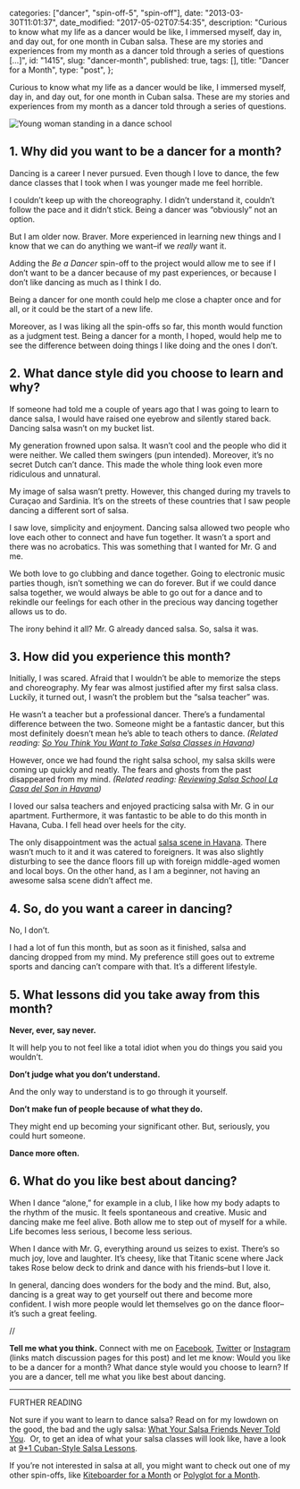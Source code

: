 
  categories: ["dancer", "spin-off-5", "spin-off"],
  date: "2013-03-30T11:01:37",
  date_modified: "2017-05-02T07:54:35",
  description:
    "Curious to know what my life as a dancer would be like, I immersed myself, day in, and day out, for one month in Cuban salsa. These are my stories and experiences from my month as a dancer told through a series of questions […]",
  id: "1415",
  slug: "dancer-month",
  published: true,
  tags: [],
  title: "Dancer for a Month",
  type: "post",
};


Curious to know what my life as a dancer would be like, I immersed myself, day in, and day out, for one month in Cuban salsa. These are my stories and experiences from my month as a dancer told through a series of questions.

![Young woman standing in a dance school](/pages/tsop/posts/dancer-month/standing-mirror-dance-school_1.jpg)

## 1. Why did you want to be a dancer for a month?

Dancing is a career I never pursued. Even though I love to dance, the few dance classes that I took when I was younger made me feel horrible.

I couldn’t keep up with the choreography. I didn’t understand it, couldn’t follow the pace and it didn’t stick. Being a dancer was “obviously” not an option.

But I am older now. Braver. More experienced in learning new things and I know that we can do anything we want–if we _really_ want it.

Adding the *Be a Dancer* spin-off to the project would allow me to see if I don’t want to be a dancer because of my past experiences, or because I don’t like dancing as much as I think I do.

Being a dancer for one month could help me close a chapter once and for all, or it could be the start of a new life.

Moreover, as I was liking all the spin-offs so far, this month would function as a judgment test. Being a dancer for a month, I hoped, would help me to see the difference between doing things I like doing and the ones I don’t.

## 2. What dance style did you choose to learn and why?

If someone had told me a couple of years ago that I was going to learn to dance salsa, I would have raised one eyebrow and silently stared back. Dancing salsa wasn’t on my bucket list.

My generation frowned upon salsa. It wasn’t cool and the people who did it were neither. We called them swingers (pun intended). Moreover, it’s no secret Dutch can’t dance. This made the whole thing look even more ridiculous and unnatural.

My image of salsa wasn’t pretty. However, this changed during my travels to Curaçao and Sardinia. It’s on the streets of these countries that I saw people dancing a different sort of salsa.

I saw love, simplicity and enjoyment. Dancing salsa allowed two people who love each other to connect and have fun together. It wasn’t a sport and there was no acrobatics. This was something that I wanted for Mr. G and me.

We both love to go clubbing and dance together. Going to electronic music parties though, isn’t something we can do forever. But if we could dance salsa together, we would always be able to go out for a dance and to rekindle our feelings for each other in the precious way dancing together allows us to do.

The irony behind it all? Mr. G already danced salsa. So, salsa it was.

## 3. How did you experience this month?

Initially, I was scared. Afraid that I wouldn’t be able to memorize the steps and choreography. My fear was almost justified after my first salsa class. Luckily, it turned out, I wasn’t the problem but the “salsa teacher” was.

He wasn’t a teacher but a professional dancer. There’s a fundamental difference between the two. Someone might be a fantastic dancer, but this most definitely doesn’t mean he’s able to teach others to dance. _(Related reading: [So You Think You Want to Take Salsa Classes in Havana](/tsop/posts/salsa-classes-havana/))_

However, once we had found the right salsa school, my salsa skills were coming up quickly and neatly. The fears and ghosts from the past disappeared from my mind. _(Related reading: [Reviewing Salsa School La Casa del Son in Havana](/tsop/posts/casa-son/))_

I loved our salsa teachers and enjoyed practicing salsa with Mr. G in our apartment. Furthermore, it was fantastic to be able to do this month in Havana, Cuba. I fell head over heels for the city.

The only disappointment was the actual [salsa scene in Havana](/tsop/posts/salsa-dancing-havana/). There wasn’t much to it and it was catered to foreigners. It was also slightly disturbing to see the dance floors fill up with foreign middle-aged women and local boys. On the other hand, as I am a beginner, not having an awesome salsa scene didn’t affect me.

## 4. So, do you want a career in dancing?

No, I don’t.

I had a lot of fun this month, but as soon as it finished, salsa and dancing dropped from my mind. My preference still goes out to extreme sports and dancing can’t compare with that. It’s a different lifestyle.

## 5. What lessons did you take away from this month?

**Never, ever, say never.**

It will help you to not feel like a total idiot when you do things you said you wouldn’t.

**Don’t judge what you don’t understand.**

And the only way to understand is to go through it yourself.

**Don’t make fun of people because of what they do.**

They might end up becoming your significant other. But, seriously, you could hurt someone.

**Dance more often.**

## 6. What do you like best about dancing?

When I dance “alone,” for example in a club, I like how my body adapts to the rhythm of the music. It feels spontaneous and creative. Music and dancing make me feel alive. Both allow me to step out of myself for a while. Life becomes less serious, I become less serious.

When I dance with Mr. G, everything around us seizes to exist. There’s so much joy, love and laughter. It’s cheesy, like that Titanic scene where Jack takes Rose below deck to drink and dance with his friends–but I love it.

In general, dancing does wonders for the body and the mind. But, also, dancing is a great way to get yourself out there and become more confident. I wish more people would let themselves go on the dance floor–it’s such a great feeling.

//

**Tell me what you think.** Connect with me on [Facebook](https://www.facebook.com/thespinoffproject/photos/a.848930185138868.1073741832.443190319046192/848930245138862/), [Twitter](https://twitter.com/mirhamasala/status/535827113350529024) or [Instagram](http://instagram.com/p/wEY7aqEyNG/) (links match discussion pages for this post) and let me know: Would you like to be a dancer for a month? What dance style would you choose to learn? If you are a dancer, tell me what you like best about dancing.

---

FURTHER READING

Not sure if you want to learn to dance salsa? Read on for my lowdown on the good, the bad and the ugly salsa: [What Your Salsa Friends Never Told You](/tsop/posts/about-dancing-salsa/).  Or, to get an idea of what your salsa classes will look like, have a look at [9+1 Cuban-Style Salsa Lessons](/tsop/posts/cuban-style-salsa-lessons/).

If you’re not interested in salsa at all, you might want to check out one of my other spin-offs, like [Kiteboarder for a Month](/tsop/posts/kiteboarder-month/) or [Polyglot for a Month](/tsop/posts/polyglot-month/).
